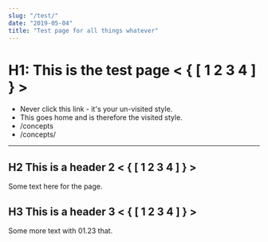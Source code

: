 ```yaml
---
slug: "/test/"
date: "2019-05-04"
title: "Test page for all things whatever"
---
```


# H1: This is the test page < { [ 1 2 3 4 ] } >

- <Link to="/lkjkjslkdjf">
  	Never click this link - it's your un-visited style.
  </Link>

- <Link to="/">This goes home and is therefore the visited style.</Link>
- <Link to="/concepts">/concepts</Link>
- <Link to="/concepts/">/concepts/</Link>

---

## H2 This is a header 2 < { [ 1 2 3 4 ] } >

Some text here for the page.

## H3 This is a header 3 < { [ 1 2 3 4 ] } >

Some more text with <JD>01.23</JD> that.
